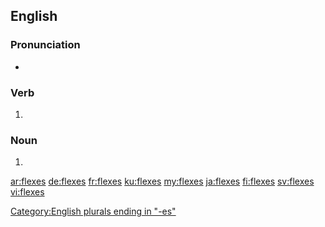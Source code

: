 ==English==

===Pronunciation===
* {{IPA|/ˈflɛksɪz/|lang=en}}

===Verb===
{{head|en|verb form}}

# {{en-third-person singular of|flex}}

===Noun===
{{head|en|noun plural form}}

# {{plural of|flex|lang=en}}

[[Category:English plurals ending in "-es"]]

[[ar:flexes]]
[[de:flexes]]
[[fr:flexes]]
[[ku:flexes]]
[[my:flexes]]
[[ja:flexes]]
[[fi:flexes]]
[[sv:flexes]]
[[vi:flexes]]